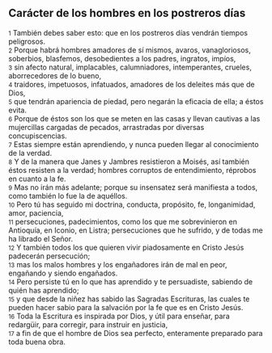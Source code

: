 == Carácter de los hombres en los postreros días ==

{{anchor|1}} <small>1</small> También debes saber esto: que en los postreros días vendrán tiempos peligrosos.<br>
{{anchor|2}} <small>2</small> Porque habrá hombres amadores de sí mismos, avaros, vanagloriosos, soberbios, blasfemos, desobedientes a los padres, ingratos, impíos,<br>
{{anchor|3}} <small>3</small> sin afecto natural, implacables, calumniadores, intemperantes, crueles, aborrecedores de lo bueno,<br>
{{anchor|4}} <small>4</small> traidores, impetuosos, infatuados, amadores de los deleites más que de Dios,<br>
{{anchor|5}} <small>5</small> que tendrán apariencia de piedad, pero negarán la eficacia de ella; a éstos evita.<br>
{{anchor|6}} <small>6</small> Porque de éstos son los que se meten en las casas y llevan cautivas a las mujercillas cargadas de pecados, arrastradas por diversas concupiscencias.<br>
{{anchor|7}} <small>7</small> Estas siempre están aprendiendo, y nunca pueden llegar al conocimiento de la verdad.<br>
{{anchor|8}} <small>8</small> Y de la manera que Janes y Jambres resistieron a Moisés, así también éstos resisten a la verdad; hombres corruptos de entendimiento, réprobos en cuanto a la fe.<br>
{{anchor|9}} <small>9</small> Mas no irán más adelante; porque su insensatez será manifiesta a todos, como también lo fue la de aquéllos.<br>
{{anchor|10}} <small>10</small> Pero tú has seguido mi doctrina, conducta, propósito, fe, longanimidad, amor, paciencia,<br>
{{anchor|11}} <small>11</small> persecuciones, padecimientos, como los que me sobrevinieron en Antioquía, en Iconio, en Listra; persecuciones que he sufrido, y de todas me ha librado el Señor.<br>
{{anchor|12}} <small>12</small> Y también todos los que quieren vivir piadosamente en Cristo Jesús padecerán persecución;<br>
{{anchor|13}} <small>13</small> mas los malos hombres y los engañadores irán de mal en peor, engañando y siendo engañados.<br>
{{anchor|14}} <small>14</small> Pero persiste tú en lo que has aprendido y te persuadiste, sabiendo de quién has aprendido;<br>
{{anchor|15}} <small>15</small> y que desde la niñez has sabido las Sagradas Escrituras, las cuales te pueden hacer sabio para la salvación por la fe que es en Cristo Jesús.<br>
{{anchor|16}} <small>16</small> Toda la Escritura es inspirada por Dios, y útil para enseñar, para redargüir, para corregir, para instruir en justicia,<br>
{{anchor|17}} <small>17</small> a fin de que el hombre de Dios sea perfecto, enteramente preparado para toda buena obra.<br>
